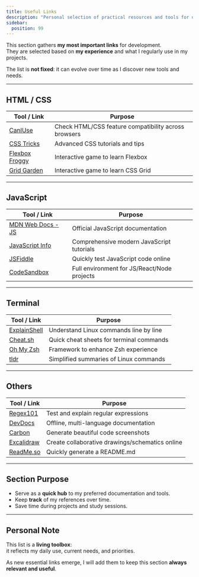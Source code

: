 ```yaml
---
title: Useful Links
description: "Personal selection of practical resources and tools for development."
sidebar:
  position: 99
---
```


This section gathers **my most important links** for development.  
They are selected based on **my experience** and what I regularly use in my projects.

The list is **not fixed**: it can evolve over time as I discover new tools and needs.

---

## HTML / CSS

| Tool / Link | Purpose |
|-------------|---------|
| [CanIUse](https://caniuse.com) | Check HTML/CSS feature compatibility across browsers |
| [CSS Tricks](https://css-tricks.com) | Advanced CSS tutorials and tips |
| [Flexbox Froggy](https://flexboxfroggy.com) | Interactive game to learn Flexbox |
| [Grid Garden](https://cssgridgarden.com) | Interactive game to learn CSS Grid |

---

## JavaScript

| Tool / Link | Purpose |
|-------------|---------|
| [MDN Web Docs - JS](https://developer.mozilla.org/docs/Web/JavaScript) | Official JavaScript documentation |
| [JavaScript Info](https://javascript.info) | Comprehensive modern JavaScript tutorials |
| [JSFiddle](https://jsfiddle.net) | Quickly test JavaScript code online |
| [CodeSandbox](https://codesandbox.io) | Full environment for JS/React/Node projects |

---

## Terminal

| Tool / Link | Purpose |
|-------------|---------|
| [ExplainShell](https://explainshell.com) | Understand Linux commands line by line |
| [Cheat.sh](https://cheat.sh) | Quick cheat sheets for terminal commands |
| [Oh My Zsh](https://ohmyz.sh) | Framework to enhance Zsh experience |
| [tldr](https://tldr.sh) | Simplified summaries of Linux commands |

---

## Others

| Tool / Link | Purpose |
|-------------|---------|
| [Regex101](https://regex101.com) | Test and explain regular expressions |
| [DevDocs](https://devdocs.io) | Offline, multi-language documentation |
| [Carbon](https://carbon.now.sh) | Generate beautiful code screenshots |
| [Excalidraw](https://excalidraw.com) | Create collaborative drawings/schematics online |
| [ReadMe.so](https://readme.so) | Quickly generate a README.md |

---

## Section Purpose

- Serve as a **quick hub** to my preferred documentation and tools.  
- Keep **track** of my references over time.  
- Save time during projects and study sessions.  

---

## Personal Note

This list is a **living toolbox**:  
it reflects my daily use, current needs, and priorities.

As new essential links emerge, I will add them to keep this section **always relevant and useful**.
